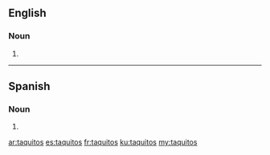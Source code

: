 ==English==

===Noun===
{{head|en|noun plural form}}

# {{plural of|taquito|lang=en}}

----

==Spanish==

===Noun===
{{head|es|noun form}} {{g|m-p}}

# {{plural of|taquito|lang=es}}

[[ar:taquitos]]
[[es:taquitos]]
[[fr:taquitos]]
[[ku:taquitos]]
[[my:taquitos]]